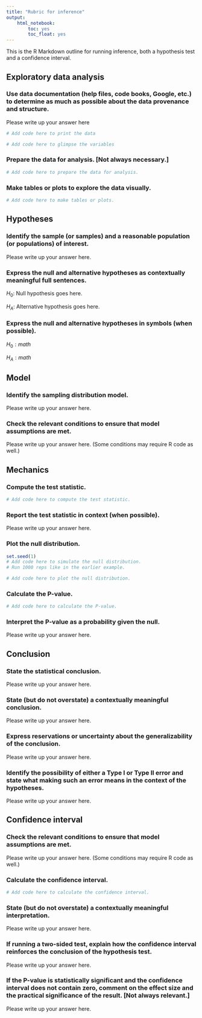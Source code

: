 ```yaml
---
title: "Rubric for inference"
output:
    html_notebook:
        toc: yes
        toc_float: yes
---
```


This is the R Markdown outline for running inference, both a hypothesis test and a confidence interval.


## Exploratory data analysis

### Use data documentation (help files, code books, Google, etc.) to determine as much as possible about the data provenance and structure.


::: {.answer}

Please write up your answer here

```r
# Add code here to print the data
```

```r
# Add code here to glimpse the variables
```

:::

### Prepare the data for analysis. [Not always necessary.]

::: {.answer}

```r
# Add code here to prepare the data for analysis.
```

:::

### Make tables or plots to explore the data visually.

::: {.answer}

```r
# Add code here to make tables or plots.
```

:::


## Hypotheses

### Identify the sample (or samples) and a reasonable population (or populations) of interest.

::: {.answer}

Please write up your answer here.

:::

### Express the null and alternative hypotheses as contextually meaningful full sentences.

::: {.answer}

$H_{0}:$ Null hypothesis goes here.

$H_{A}:$ Alternative hypothesis goes here.

:::

### Express the null and alternative hypotheses in symbols (when possible).

::: {.answer}

$H_{0}: math$

$H_{A}: math$

:::


## Model

### Identify the sampling distribution model.

::: {.answer}

Please write up your answer here.

:::

### Check the relevant conditions to ensure that model assumptions are met.

::: {.answer}

Please write up your answer here. (Some conditions may require R code as well.)

:::


## Mechanics

### Compute the test statistic.

::: {.answer}

```r
# Add code here to compute the test statistic.
```

:::

### Report the test statistic in context (when possible).

::: {.answer}

Please write up your answer here.

:::

### Plot the null distribution.

::: {.answer}

```r
set.seed(1)
# Add code here to simulate the null distribution.
# Run 1000 reps like in the earlier example.
```

```r
# Add code here to plot the null distribution.
```

:::

### Calculate the P-value.

::: {.answer}

```r
# Add code here to calculate the P-value.
```

:::

### Interpret the P-value as a probability given the null.

::: {.answer}

Please write up your answer here.

:::


## Conclusion

### State the statistical conclusion.

::: {.answer}

Please write up your answer here.

:::

### State (but do not overstate) a contextually meaningful conclusion.

::: {.answer}

Please write up your answer here.

:::

### Express reservations or uncertainty about the generalizability of the conclusion.

::: {.answer}

Please write up your answer here.

:::

### Identify the possibility of either a Type I or Type II error and state what making such an error means in the context of the hypotheses.

::: {.answer}

Please write up your answer here.

:::

## Confidence interval

### Check the relevant conditions to ensure that model assumptions are met.

::: {.answer}

Please write up your answer here. (Some conditions may require R code as well.)

:::

### Calculate the confidence interval.

::: {.answer}

```r
# Add code here to calculate the confidence interval.
```

:::

### State (but do not overstate) a contextually meaningful interpretation.

::: {.answer}

Please write up your answer here.

:::

### If running a two-sided test, explain how the confidence interval reinforces the conclusion of the hypothesis test.

::: {.answer}

Please write up your answer here.

:::

### If the P-value is statistically significant and the confidence interval does not contain zero, comment on the effect size and the practical significance of the result. [Not always relevant.]

::: {.answer}

Please write up your answer here.

:::

